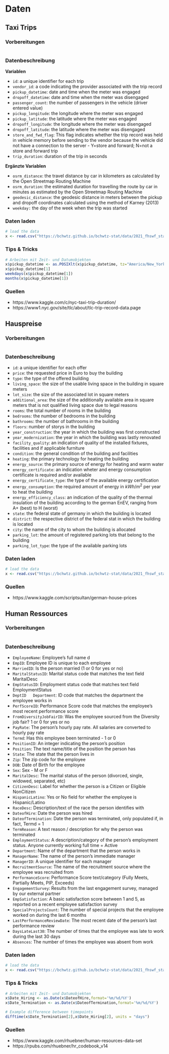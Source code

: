 # Daten

## Taxi Trips

### Vorbereitungen

```r

```

### Datenbeschreibung

**Variablen**

- `id`: a unique identifier for each trip
- `vendor_id`: a code indicating the provider associated with the trip record
- `pickup_datetime`: date and time when the meter was engaged
- `dropoff_datetime`: date and time when the meter was disengaged
- `passenger_count`: the number of passengers in the vehicle (driver entered value)
- `pickup_longitude`: the longitude where the meter was engaged
- `pickup_latitude`: the latitude where the meter was engaged
- `dropoff_longitude`: the longitude where the meter was disengaged
- `dropoff_latitude`: the latitude where the meter was disengaged
- `store_and_fwd_flag`: This flag indicates whether the trip record was held in vehicle memory before sending to the vendor because the vehicle did not have a connection to the server - Y=store and forward; N=not a store and forward trip
- `trip_duration`: duration of the trip in seconds

**Ergänzte Variablen**

- `osrm_distance`: the travel distance by car in kilometers as calculated by the Open Streetmap Routing Machine
- `osrm_duration`: the estimated duration for travelling the route by car in minutes as estimated by the Open Streetmap Routing Machine
- `geodesic_distance`: the geodesic distance in meters between the pickup and dropoff coordinates calculated using the method of Karney (2013)
- `weekday:` the day of the week when the trip was started

### Daten laden

```r
# load the data
x <- read.csv("https://bchwtz.github.io/bchwtz-stat/data/2021_fhswf_stat_taxi.csv")
```

### Tips & Tricks

```r
# Arbeiten mit Zeit- und Datumobjekten
x$pickup_datetime <- as.POSIXlt(x$pickup_datetime, tz="America/New_York")
x$pickup_datetime[1]
weekdays(x$pickup_datetime[1])
months(x$pickup_datetime[1])
```

### Quellen

- https://www.kaggle.com/c/nyc-taxi-trip-duration/
- https://www1.nyc.gov/site/tlc/about/tlc-trip-record-data.page


## Hauspreise

### Vorbereitungen

```r

```

### Datenbeschreibung

- `id`: a unique identifier for each offer
- `price`: the requested price in Euro to buy the building
- `type`: the type of the offered building
- `living_space`: the size of the usable living space in the building in square meters
- `lot_size`: the size of the associated lot in square meters
- `additional_area`: the size of the additionally available area in square meters that is not qualified living space due to legal reasons
- `rooms`: the total number of rooms in the building
- `bedrooms`: the number of bedrooms in the building
- `bathrooms`: the number of bathrooms in the building
- `floors`: number of storys in the building
- `year_construction`: the year in which the building was first constructed
- `year_modernization`: the year in which the building was lastly renovated
- `facility_quality`: an indication of quality of the installed fixtures, facilities and if applicable furniture
- `condition`: the general condition of the building and facilities
- `heating`: the primary technology for heating the building
- `energy_source`: the primary source of energy for heating and warm water
- `energy_certificate`: an indication wheter and energy consumption certificate is required and/or available
- `energy_certificate_type`: the type of the available energy certification
- `energy_consumption`: the required amount of energy in $kWh/m^2$ per year to heat the building
- `energy_efficiency_class`: an indication of the quality of the thermal insulation of the building according to the german EnEV, ranging from A+ (best) to H (worst)
- `state`: the federal state of germany in which the building is located
- `district`: the respective district of the federal stat in which the building is located
- `city`: the name of the city to whom the building is allocated
- `parking_lot`: the amount of registered parking lots that belong to the building
- `parking_lot_type`: the type of the available parking lots

### Daten laden

```r
# load the data
x <- read.csv("https://bchwtz.github.io/bchwtz-stat/data/2021_fhswf_stat_housing.csv")
```

### Quellen
- https://www.kaggle.com/scriptsultan/german-house-prices

## Human Ressources

### Vorbereitungen

```r

```

### Datenbeschreibung

- `EmployeeName`:	Employee’s full name	d
- `EmpID`:	Employee ID is unique to each employee	
- `MarriedID`:	Is the person married (1 or 0 for yes or no)	
- `MaritalStatusID`:	Marital status code that matches the text field MaritalDesc	
- `EmpStatusID`:	Employment status code that matches text field EmploymentStatus	
- `DeptID	Department`: ID code that matches the department the employee works in	
- `PerfScoreID`:	Performance Score code that matches the employee’s most recent performance score	
- `FromDiversityJobFairID`:	Was the employee sourced from the Diversity job fair? 1 or 0 for yes or no	
- `PayRate`:	The person’s hourly pay rate. All salaries are converted to hourly pay rate	
- `Termd`:	Has this employee been terminated - 1 or 0	
- `PositionID`:	An integer indicating the person’s position	
- `Position`:	The text name/title of the position the person has	
- `State`:	The state that the person lives in	
- `Zip`:	The zip code for the employee	
- `DOB`:	Date of Birth for the employee	
- `Sex`:	Sex - M or F	
- `MaritalDesc`:	The marital status of the person (divorced, single, widowed, separated, etc)	
- `CitizenDesc`:	Label for whether the person is a Citizen or Eligible NonCitizen	
- `HispanicLatino`:	Yes or No field for whether the employee is Hispanic/Latino	
- `RaceDesc`:	Description/text of the race the person identifies with	
- `DateofHire`:	Date the person was hired	
- `DateofTermination`:	Date the person was terminated, only populated if, in fact, Termd = 1	
- `TermReason`:	A text reason / description for why the person was terminated	
- `EmploymentStatus`:	A description/category of the person’s employment status. Anyone currently working full time = Active	
- `Department`:	Name of the department that the person works in	
- `ManagerName`:	The name of the person’s immediate manager	
- `ManagerID`:	A unique identifier for each manager
- `RecruitmentSource`:	The name of the recruitment source where the employee was recruited from	
- `PerformanceScore`:	Performance Score text/category (Fully Meets, Partially Meets, PIP, Exceeds)	
- `EngagementSurvey`:	Results from the last engagement survey, managed by our external partner	
- `EmpSatisfaction`:	A basic satisfaction score between 1 and 5, as reported on a recent employee satisfaction survey
- `SpecialProjectsCount`:	The number of special projects that the employee worked on during the last 6 months	
- `LastPerformanceReviewDate`:	The most recent date of the person’s last performance review	
- `DaysLateLast30`:	The number of times that the employee was late to work during the last 30 days	
- `Absences`:	The number of times the employee was absent from work

### Daten laden

```r
# load the data
x <- read.csv("https://bchwtz.github.io/bchwtz-stat/data/2021_fhswf_stat_hr.csv")
```

### Tips & Tricks

```r
# Arbeiten mit Zeit- und Datumobjekten
x$Date_Hiring <- as.Date(x$DateofHire,format='%m/%d/%Y')
x$Date_Termination <- as.Date(x$DateofTermination,format='%m/%d/%Y')

# Example difference between timepoints
difftime(x$Date_Termination[2],x$Date_Hiring[2], units = "days")
```

### Quellen
- https://www.kaggle.com/rhuebner/human-resources-data-set
- https://rpubs.com/rhuebner/hr_codebook_v14



